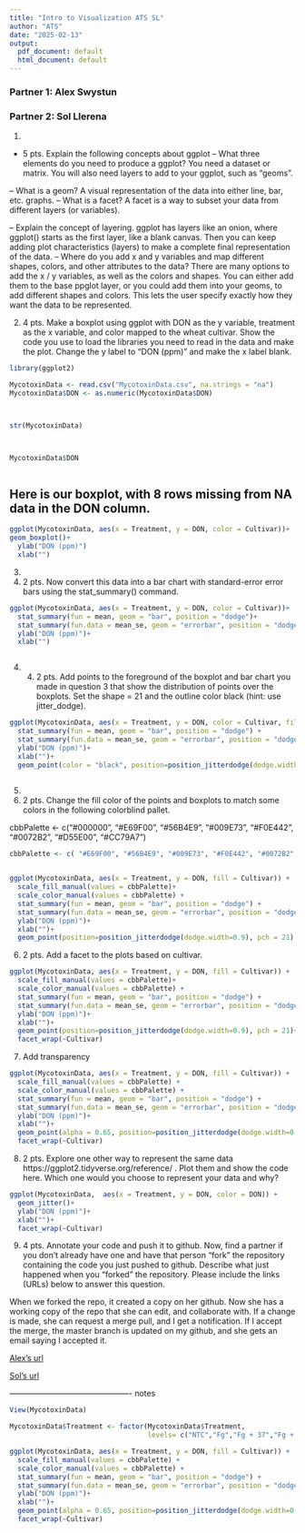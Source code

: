 ```yaml
---
title: "Intro to Visualization ATS SL"
author: "ATS"
date: "2025-02-13"
output:
  pdf_document: default
  html_document: default
---
```



### Partner 1: Alex Swystun			


### Partner 2:	Sol Llerena

1. 
-	5 pts. Explain the following concepts about ggplot 
--	What three elements do you need to produce a ggplot?
    You need a dataset or matrix. You will also need layers to add to your ggplot, such as "geoms". 
    
--  What is a geom? 
    A visual representation of the data into either line, bar, etc. graphs. 
--	What is a facet? 
    A facet is a way to subset your data from different layers (or variables).
    
--	Explain the concept of layering. 
    ggplot has layers like an onion, where ggplot() starts as the first layer, like a blank canvas. Then you can keep adding plot characteristics (layers) to make a complete final representation of the data.
--	Where do you add x and y variables and map different shapes, colors, and other attributes to the data? 
    There are many options to add the x / y variables, as well as the colors and shapes. You can either add them to the base ppglot layer, or you could add them into your geoms, to add different shapes and colors. This lets the user specify exactly how they want the data to be represented.
    
    
    

2. 4 pts. Make a boxplot using ggplot with DON as the y variable, treatment as the x variable, and color mapped to the wheat cultivar. Show the code you use to load the libraries you need to read in the data and make the plot. Change the y label to “DON (ppm)” and make the x label blank.



```R
library(ggplot2)

MycotoxinData <- read.csv("MycotoxinData.csv", na.strings = "na")
MycotoxinData$DON <- as.numeric(MycotoxinData$DON)



str(MycotoxinData)



MycotoxinData$DON



```



## Here is our boxplot, with 8 rows missing from NA data in the DON column. 

```R

ggplot(MycotoxinData, aes(x = Treatment, y = DON, color = Cultivar))+
geom_boxplot()+
  ylab("DON (ppm)")
  xlab("")

```





3.
3.	2 pts. Now convert this data into a bar chart with standard-error error bars using the stat_summary() command.


```R

ggplot(MycotoxinData, aes(x = Treatment, y = DON, color = Cultivar))+
  stat_summary(fun = mean, geom = "bar", position = "dodge")+
  stat_summary(fun.data = mean_se, geom = "errorbar", position = "dodge")+
  ylab("DON (ppm)")+
  xlab("")



```




4. 4.	2 pts. Add points to the foreground of the boxplot and bar chart you made in question 3 that show the distribution of points over the boxplots. Set the shape = 21 and the outline color black (hint: use jitter_dodge). 


```R


ggplot(MycotoxinData, aes(x = Treatment, y = DON, color = Cultivar, fill = Cultivar)) 
  stat_summary(fun = mean, geom = "bar", position = "dodge") +
  stat_summary(fun.data = mean_se, geom = "errorbar", position = "dodge")+
  ylab("DON (ppm)")+
  xlab("")+
  geom_point(color = "black", position=position_jitterdodge(dodge.width=0.9), pch = 21)
  

```





5.
5.	2 pts. Change the fill color of the points and boxplots to match some colors in the following colorblind pallet. 

cbbPalette <- c("#000000", "#E69F00", "#56B4E9", "#009E73", "#F0E442", "#0072B2", "#D55E00", "#CC79A7")


```R
cbbPalette <- c( "#E69F00", "#56B4E9", "#009E73", "#F0E442", "#0072B2", "#D55E00", "#CC79A7","#000000")


ggplot(MycotoxinData, aes(x = Treatment, y = DON, fill = Cultivar)) +
  scale_fill_manual(values = cbbPalette)+
  scale_color_manual(values = cbbPalette) +
  stat_summary(fun = mean, geom = "bar", position = "dodge") +
  stat_summary(fun.data = mean_se, geom = "errorbar", position = "dodge")+
  ylab("DON (ppm)")+
  xlab("")+
  geom_point(position=position_jitterdodge(dodge.width=0.9), pch = 21) 

```




6.	2 pts. Add a facet to the plots based on cultivar.

```R

ggplot(MycotoxinData, aes(x = Treatment, y = DON, fill = Cultivar)) +
  scale_fill_manual(values = cbbPalette)+
  scale_color_manual(values = cbbPalette) +
  stat_summary(fun = mean, geom = "bar", position = "dodge") +
  stat_summary(fun.data = mean_se, geom = "errorbar", position = "dodge")+
  ylab("DON (ppm)")+
  xlab("")+
  geom_point(position=position_jitterdodge(dodge.width=0.9), pch = 21)+
  facet_wrap(~Cultivar)


```



7. Add transparency

```R

ggplot(MycotoxinData, aes(x = Treatment, y = DON, fill = Cultivar)) +
  scale_fill_manual(values = cbbPalette) +
  scale_color_manual(values = cbbPalette) +
  stat_summary(fun = mean, geom = "bar", position = "dodge") +
  stat_summary(fun.data = mean_se, geom = "errorbar", position = "dodge")+
  ylab("DON (ppm)")+
  xlab("")+
  geom_point(alpha = 0.65, position=position_jitterdodge(dodge.width=0.9), pch = 21)+
  facet_wrap(~Cultivar)

```



8.	2 pts. Explore one other way to represent the same data https://ggplot2.tidyverse.org/reference/ . Plot them and show the code here. Which one would you choose to represent your data and why? 





```R



ggplot(MycotoxinData,  aes(x = Treatment, y = DON, color = DON)) +
  geom_jitter()+
  ylab("DON (ppm)")+
  xlab("")+
  facet_wrap(~Cultivar)

```





9.	4 pts. Annotate your code and push it to github. Now, find a partner if you don’t already have one and have that person “fork” the repository containing the code you just pushed to github. Describe what just happened when you “forked” the repository.  Please include the links (URLs) below to answer this question. 

When we forked the repo, it created a copy on her github. Now she has a working copy of the repo that she can edit, and collaborate with. If a change is made, she can request a merge pull, and I get a notification. If I accept the merge, the master branch is updated on my github, and she gets an email saying I accepted it. 

[Alex's url](https://github.com/Aswystun/PLPA)

[Sol's url](https://github.com/Sol-Llerena/PLPA)









---------------------------------------------- notes



```R



View(MycotoxinData)

MycotoxinData$Treatment <- factor(MycotoxinData$Treatment,
                                  levels= c("NTC","Fg","Fg + 37","Fg + 40", "Fg + 70"))

ggplot(MycotoxinData, aes(x = Treatment, y = DON, fill = Cultivar)) +
  scale_fill_manual(values = cbbPalette) +
  scale_color_manual(values = cbbPalette) +
  stat_summary(fun = mean, geom = "bar", position = "dodge") +
  stat_summary(fun.data = mean_se, geom = "errorbar", position = "dodge")+
  ylab("DON (ppm)")+
  xlab("")+
  geom_point(alpha = 0.65, position=position_jitterdodge(dodge.width=0.9), pch = 21)+
  facet_wrap(~Cultivar)




```


